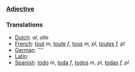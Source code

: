 ===[[Adjective]]===

===Translations===
*[[Dutch]]: [[]] ''al'', ''alle''
*[[French]]: [[tout]] ''m'', [[toute]] ''f'', [[tous]] ''m, pl'', [[toutes]] ''f, pl''
*[[German]]: [[]] ''''
*[[Latin]]: [[]]
*[[Spanish]]: [[todo]] ''m'', [[toda]] ''f'', [[todos]] ''m, pl'', [[todas]] ''f, pl''
